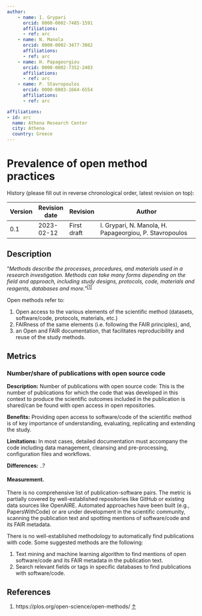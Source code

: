 ```yaml
---
author:
    - name: I. Grypari
      orcid: 0000-0002-7485-1591
      affiliations:
      - ref: arc
    - name: N. Manola
      orcid: 0000-0002-3477-3082
      affiliations:
      - ref: arc
    - name: H. Papageorgiou
      orcid: 0000-0002-7352-2403
      affiliations:
      - ref: arc
    - name: P. Stavropoulos
      orcid: 0000-0003-1664-6554
      affiliations:
      - ref: arc

affiliations:
- id: arc
  name: Athena Research Center
  city: Athena
  country: Greece
---
```


# Prevalence of open method practices {#prevalence-of-open-method-practices .unnumbered}

History (please fill out in reverse chronological order, latest revision on top):

| Version | Revision date | Revision    | Author                                                  |
|---------|---------------|-------------|---------------------------------------------------------|
| 0.1     | 2023-02-12    | First draft | I. Grypari, N. Manola, H. Papageorgiou, P. Stavropoulos |

## Description

“*Methods describe the processes, procedures, and materials used in a research investigation. Methods can take many forms depending on the field and approach, including study designs, protocols, code, materials and reagents, databases and more.”^[\[1\]](#footnote-2){#footnote-ref-2}^*

Open methods refer to:

1.  Open access to the various elements of the scientific method (datasets, software/code, protocols, materials, etc.)
2.  FAIRness of the same elements (i.e. following the FAIR principles), and,
3.  an Open and FAIR documentation, that facilitates reproducibility and reuse of the study methods.

## Metrics

### Number/share of publications with open source code

**Description:** Number of publications with open source code: This is the number of publications for which the code that was developed in this context to produce the scientific outcomes included in the publication is shared/can be found with open access in open repositories.

**Benefits:** Providing open access to software/code of the scientific method is of key importance of understanding, evaluating, replicating and extending the study.

**Limitations:** In most cases, detailed documentation must accompany the code including data management, cleansing and pre-processing, configuration files and workflows.

**Differences:** ..?

#### Measurement.

There is no comprehensive list of publication-software pairs. The metric is partially covered by well-established repositories like GitHub or existing data sources like OpenAIRE. Automated approaches have been built (e.g., PapersWithCode) or are under development in the scientific community, scanning the publication text and spotting mentions of software/code and its FAIR metadata.

There is no well-established methodology to automatically find publications with code. Some suggested methods are the following:

1.  Text mining and machine learning algorithm to find mentions of open software/code and its FAIR metadata in the publication text.
2.  Search relevant fields or tags in specific databases to find publications with software/code.

## References

1.  ::: {#footnote-2}
    https://plos.org/open-science/open-methods/ [↑](#footnote-ref-2)
    :::

